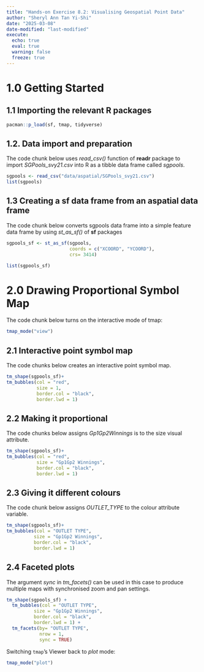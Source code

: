 ```yaml
---
title: "Hands-on Exercise 8.2: Visualising Geospatial Point Data"
author: "Sheryl Ann Tan Yi-Shi"
date: "2025-03-08"
date-modified: "last-modified"
execute: 
  echo: true
  eval: true
  warning: false
  freeze: true
---
```


# 1.0 Getting Started

## 1.1 Importing the relevant R packages

```r
pacman::p_load(sf, tmap, tidyverse)
```

## 1.2. Data import and preparation

The code chunk below uses *read_csv()* function of **readr** package to import *SGPools_svy21.csv* into R as a tibble data frame called *sgpools*.

```r
sgpools <- read_csv("data/aspatial/SGPools_svy21.csv")
list(sgpools)
```

## 1.3 Creating a sf data frame from an aspatial data frame

The code chunk below converts sgpools data frame into a simple feature data frame by using *st_as_sf()* of **sf** packages

```r
sgpools_sf <- st_as_sf(sgpools, 
                       coords = c("XCOORD", "YCOORD"),
                       crs= 3414)
```

```r
list(sgpools_sf)
```

# 2.0 Drawing Proportional Symbol Map

The code chunk below turns on the interactive mode of tmap:

```r
tmap_mode("view")
```

## 2.1 Interactive point symbol map

The code chunks below creates an interactive point symbol map.

```r
tm_shape(sgpools_sf)+
tm_bubbles(col = "red",
           size = 1,
           border.col = "black",
           border.lwd = 1)
```

## 2.2 Making it proportional

The code chunks below assigns *Gp1Gp2Winnings* is to the size visual attribute.

```r
tm_shape(sgpools_sf)+
tm_bubbles(col = "red",
           size = "Gp1Gp2 Winnings",
           border.col = "black",
           border.lwd = 1)
```

## 2.3 Giving it different colours

The code chunk below assigns *OUTLET_TYPE* to the colour attribute variable.

```r
tm_shape(sgpools_sf)+
tm_bubbles(col = "OUTLET TYPE", 
          size = "Gp1Gp2 Winnings",
          border.col = "black",
          border.lwd = 1)
```

## 2.4 Faceted plots

The argument *sync* in *tm_facets()* can be used in this case to produce multiple maps with synchronised zoom and pan settings.

```r
tm_shape(sgpools_sf) +
  tm_bubbles(col = "OUTLET TYPE", 
          size = "Gp1Gp2 Winnings",
          border.col = "black",
          border.lwd = 1) +
  tm_facets(by= "OUTLET TYPE",
            nrow = 1,
            sync = TRUE)
```

Switching `tmap`'s Viewer back to *plot* mode:

```r
tmap_mode("plot")
```
